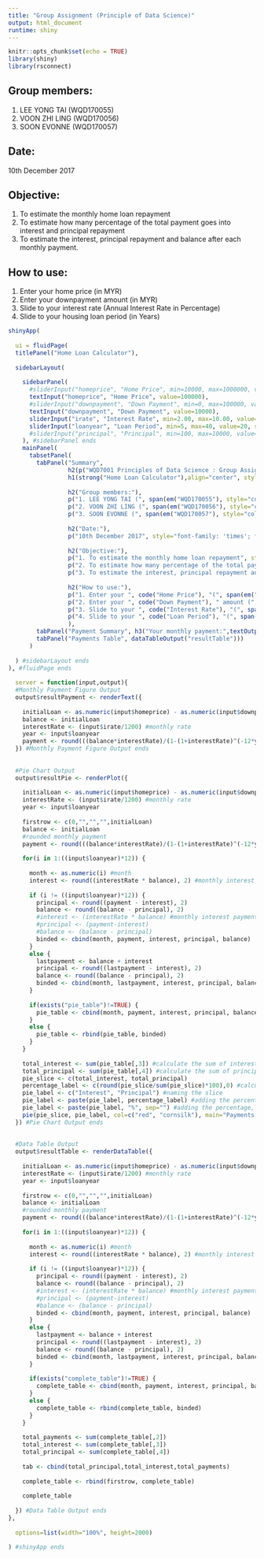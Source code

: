 ```yaml
---
title: "Group Assignment (Principle of Data Science)"
output: html_document
runtime: shiny
---
```


```r
knitr::opts_chunk$set(echo = TRUE)
library(shiny)
library(rsconnect)
```

## Group members:
1. LEE YONG TAI (WQD170055)
2. VOON ZHI LING (WQD170056)
3. SOON EVONNE (WQD170057)

## Date:
10th December 2017

## Objective:
1. To estimate the monthly home loan repayment
2. To estimate how many percentage of the total payment goes into interest and principal repayment
3. To estimate the interest, principal repayment and balance after each monthly payment.

## How to use:
1. Enter your home price (in MYR)
2. Enter your downpayment amount (in MYR)
3. Slide to your interest rate (Annual Interest Rate in Percentage)
4. Slide to your housing loan period (in Years)

```r
shinyApp(
  
  ui = fluidPage(
  titlePanel("Home Loan Calculator"),
  
  sidebarLayout(
    
    sidebarPanel(
      #sliderInput("homeprice", "Home Price", min=10000, max=1000000, value=20000, step=100),
      textInput("homeprice", "Home Price", value=100000),
      #sliderInput("downpayment", "Down Payment", min=0, max=100000, value=0, step=100),
      textInput("downpayment", "Down Payment", value=10000),
      sliderInput("irate", "Interest Rate", min=2.00, max=10.00, value=3.25, step=0.05),
      sliderInput("loanyear", "Loan Period", min=5, max=40, value=20, step=1)
      #sliderInput("principal", "Principal", min=100, max=10000, value=500, step=100)
    ), #sidebarPanel ends
    mainPanel(
      tabsetPanel(
        tabPanel("Summary",
                 h2(p("WQD7001 Principles of Data Science : Group Assignment"), align="center"),
                 h1(strong("Home Loan Calculator"),align="center", style = "font-family: 'times'; font-si20pt"),
                 
                 h2("Group members:"),
                 p("1. LEE YONG TAI (", span(em("WQD170055"), style="color:blue"), ")", style="font-family: 'times'; font-size: 13pt"),
                 p("2. VOON ZHI LING (", span(em("WQD170056"), style="color:blue"), ")", style="font-family: 'times'; font-size: 13pt"),
                 p("3. SOON EVONNE (", span(em("WQD170057"), style="color:blue"), ")", style="font-family: 'times'; font-size: 13pt"),
                 
                 h2("Date:"),
                 p("10th December 2017", style="font-family: 'times'; font-size: 15pt"),
                 
                 h2("Objective:"),
                 p("1. To estimate the monthly home loan repayment", style="font-family: 'times'; font-size: 15pt"),
                 p("2. To estimate how many percentage of the total payment goes into interest and principal repayment", style="font-family: 'times'; font-size: 15pt"),
                 p("3. To estimate the interest, principal repayment and balance after each monthly payment", style="font-family: 'times'; font-size: 15pt"),
                 
                 h2("How to use:"),
                 p("1. Enter your ", code("Home Price"), "(", span(em("in MYR"), style="color:blue"), ")", style="font-family: 'times'; font-size: 15pt"),
                 p("2. Enter your ", code("Down Payment"), " amount (", span(em("in MYR"), style="color:blue"), ")", style="font-family: 'times'; font-size: 15pt"),
                 p("3. Slide to your ", code("Interest Rate"), "(", span(em("Annual Interest Rate in Percentage"), style="color:blue"), ")", style="font-family: 'times'; font-size: 15pt"),
                 p("4. Slide to your ", code("Loan Period"), "(", span(em("in Years"), style="color:blue"), ")", style="font-family: 'times'; font-size: 15pt")
                 ),
        tabPanel("Payment Summary", h3("Your monthly payment:",textOutput("resultPayment")), plotOutput("resultPie")),
        tabPanel("Payments Table", dataTableOutput("resultTable")))
      )
      
  ) #sidebarLayout ends
), #fluidPage ends
  
  server = function(input,output){
  #Monthly Payment Figure Output
  output$resultPayment <- renderText({
    
    initialLoan <- as.numeric(input$homeprice) - as.numeric(input$downpayment)
    balance <- initialLoan
    interestRate <- (input$irate/1200) #monthly rate
    year <- input$loanyear
    payment <- round(((balance*interestRate)/(1-(1+interestRate)^(-12*year))),2)
  }) #Monthly Payment Figure Output ends
  
  
  #Pie Chart Output
  output$resultPie <- renderPlot({
    
    initialLoan <- as.numeric(input$homeprice) - as.numeric(input$downpayment)
    interestRate <- (input$irate/1200) #monthly rate
    year <- input$loanyear
    
    firstrow <- c(0,"","","",initialLoan)
    balance <- initialLoan
    #rounded monthly payment
    payment <- round(((balance*interestRate)/(1-(1+interestRate)^(-12*year))),2)
    
    for(i in 1:((input$loanyear)*12)) {
      
      month <- as.numeric(i) #month
      interest <- round((interestRate * balance), 2) #monthly interest payment
      
      if (i != ((input$loanyear)*12)) {
        principal <- round((payment - interest), 2)
        balance <- round((balance - principal), 2)
        #interest <- (interestRate * balance) #monthly interest payment
        #principal <- (payment-interest)
        #balance <- (balance - principal)
        binded <- cbind(month, payment, interest, principal, balance)
      }      
      else {
        lastpayment <- balance + interest
        principal <- round((lastpayment - interest), 2)
        balance <- round((balance - principal), 2)
        binded <- cbind(month, lastpayment, interest, principal, balance)
      }
      
      if(exists("pie_table")!=TRUE) {
        pie_table <- cbind(month, payment, interest, principal, balance)
      }
      else {
        pie_table <- rbind(pie_table, binded) 
      }
    }
    
    total_interest <- sum(pie_table[,3]) #calculate the sum of interest paid
    total_principal <- sum(pie_table[,4]) #calculate the sum of principal paid
    pie_slice <- c(total_interest, total_principal)
    percentage_label <- c(round(pie_slice/sum(pie_slice)*100),0) #calculate the % of each slice
    pie_label <- c("Interest", "Principal") #naming the slice
    pie_label <- paste(pie_label, percentage_label) #adding the percentage value to the name of the slice
    pie_label <- paste(pie_label, "%", sep="") #adding the percentage, %, sign to the slice (without space)
    pie(pie_slice, pie_label, col=c("red", "cornsilk"), main="Payments Breakdown")
  }) #Pie Chart Output ends
  
  
  #Data Table Output
  output$resultTable <- renderDataTable({
    
    initialLoan <- as.numeric(input$homeprice) - as.numeric(input$downpayment)
    interestRate <- (input$irate/1200) #monthly rate
    year <- input$loanyear
    
    firstrow <- c(0,"","","",initialLoan)
    balance <- initialLoan
    #rounded monthly payment
    payment <- round(((balance*interestRate)/(1-(1+interestRate)^(-12*year))),2)
    
    for(i in 1:((input$loanyear)*12)) {
      
      month <- as.numeric(i) #month
      interest <- round((interestRate * balance), 2) #monthly interest payment
      
      if (i != ((input$loanyear)*12)) {
        principal <- round((payment - interest), 2)
        balance <- round((balance - principal), 2)
        #interest <- (interestRate * balance) #monthly interest payment
        #principal <- (payment-interest)
        #balance <- (balance - principal)
        binded <- cbind(month, payment, interest, principal, balance)
      }      
      else {
        lastpayment <- balance + interest
        principal <- round((lastpayment - interest), 2)
        balance <- round((balance - principal), 2)
        binded <- cbind(month, lastpayment, interest, principal, balance)
      }
      
      if(exists("complete_table")!=TRUE) {
        complete_table <- cbind(month, payment, interest, principal, balance)
      }
      else {
        complete_table <- rbind(complete_table, binded) 
      }
    }
    
    total_payments <- sum(complete_table[,2])
    total_interest <- sum(complete_table[,3])
    total_principal <- sum(complete_table[,4])
    
    tab <- cbind(total_principal,total_interest,total_payments)
    
    complete_table <- rbind(firstrow, complete_table)
    
    complete_table
    
  }) #Data Table Output ends
},
  
  options=list(width="100%", height=2000)

) #shinyApp ends
```
